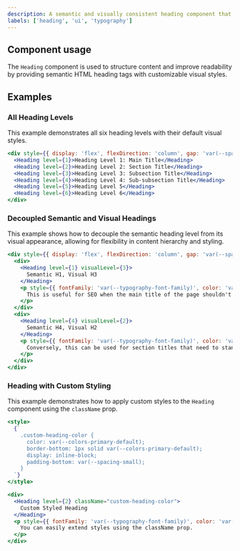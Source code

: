 ```yaml
---
description: A semantic and visually consistent heading component that enhances content structure and readability.
labels: ['heading', 'ui', 'typography']
---
```


## Component usage

The `Heading` component is used to structure content and improve readability by providing semantic HTML heading tags with customizable visual styles.

## Examples

### All Heading Levels

This example demonstrates all six heading levels with their default visual styles.

```jsx
<div style={{ display: 'flex', flexDirection: 'column', gap: 'var(--spacing-default)' }}>
  <Heading level={1}>Heading Level 1: Main Title</Heading>
  <Heading level={2}>Heading Level 2: Section Title</Heading>
  <Heading level={3}>Heading Level 3: Subsection Title</Heading>
  <Heading level={4}>Heading Level 4: Sub-subsection Title</Heading>
  <Heading level={5}>Heading Level 5</Heading>
  <Heading level={6}>Heading Level 6</Heading>
</div>
```
### Decoupled Semantic and Visual Headings
This example shows how to decouple the semantic heading level from its visual appearance, allowing for flexibility in content hierarchy and styling.
```jsx
<div style={{ display: 'flex', flexDirection: 'column', gap: 'var(--spacing-large)' }}>
  <div>
    <Heading level={1} visualLevel={3}>
      Semantic H1, Visual H3
    </Heading>
    <p style={{ fontFamily: 'var(--typography-font-family)', color: 'var(--colors-text-secondary)', margin: 'var(--spacing-small) 0 0 0', fontSize: 'var(--typography-sizes-body-default)' }}>
      This is useful for SEO when the main title of the page shouldn't be the largest text element.
    </p>
  </div>
  <div>
    <Heading level={4} visualLevel={2}>
      Semantic H4, Visual H2
    </Heading>
    <p style={{ fontFamily: 'var(--typography-font-family)', color: 'var(--colors-text-secondary)', margin: 'var(--spacing-small) 0 0 0', fontSize: 'var(--typography-sizes-body-default)' }}>
      Conversely, this can be used for section titles that need to stand out visually but are less important in the document hierarchy.
    </p>
  </div>
</div>
```
### Heading with Custom Styling
This example demonstrates how to apply custom styles to the `Heading` component using the `className` prop.
```jsx
<style>
  {`
    .custom-heading-color {
      color: var(--colors-primary-default);
      border-bottom: 1px solid var(--colors-primary-default);
      display: inline-block;
      padding-bottom: var(--spacing-small);
    }
  `}
</style>

<div>
  <Heading level={2} className="custom-heading-color">
    Custom Styled Heading
  </Heading>
  <p style={{ fontFamily: 'var(--typography-font-family)', color: 'var(--colors-text-secondary)', marginTop: 'var(--spacing-default)', fontSize: 'var(--typography-sizes-body-default)' }}>
    You can easily extend styles using the className prop.
  </p>
</div>